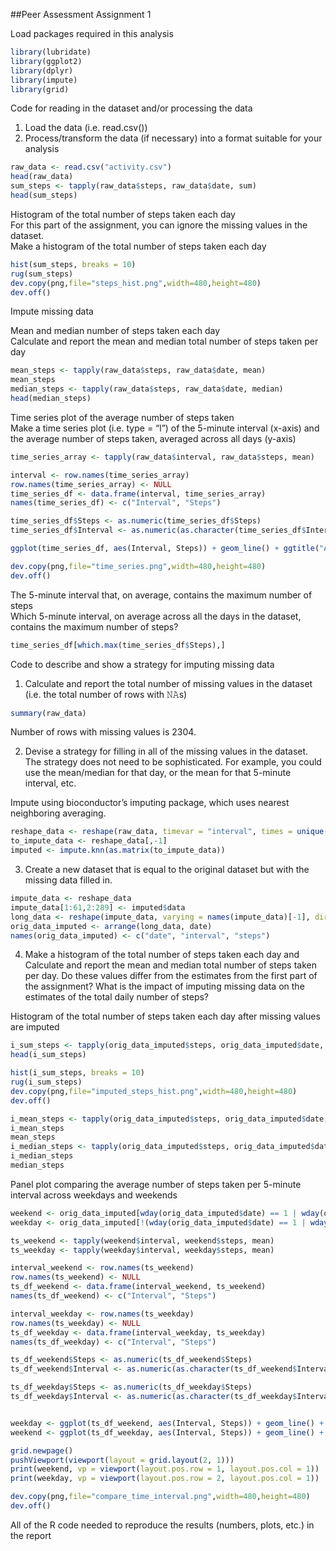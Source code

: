 ##Peer Assessment Assignment 1  
  
Load packages required in this analysis
  
```r
library(lubridate)
library(ggplot2)
library(dplyr)
library(impute)
library(grid)
```

Code for reading in the dataset and/or processing the data  
  
1. Load the data (i.e. read.csv())  
2. Process/transform the data (if necessary) into a format suitable for your analysis  
  
```r
raw_data <- read.csv("activity.csv")
head(raw_data)
sum_steps <- tapply(raw_data$steps, raw_data$date, sum)
head(sum_steps)
```

Histogram of the total number of steps taken each day  
For this part of the assignment, you can ignore the missing values in the dataset.  
Make a histogram of the total number of steps taken each day  

```r
hist(sum_steps, breaks = 10)
rug(sum_steps)
dev.copy(png,file="steps_hist.png",width=480,height=480)
dev.off()
```

Impute missing data  
  
Mean and median number of steps taken each day  
Calculate and report the mean and median total number of steps taken per day  
  
```r
mean_steps <- tapply(raw_data$steps, raw_data$date, mean)
mean_steps
median_steps <- tapply(raw_data$steps, raw_data$date, median)
head(median_steps)
```
  
Time series plot of the average number of steps taken  
Make a time series plot (i.e. type = "l") of the 5-minute interval (x-axis)
and the average number of steps taken, averaged across all days (y-axis)  

```r
time_series_array <- tapply(raw_data$interval, raw_data$steps, mean)

interval <- row.names(time_series_array)
row.names(time_series_array) <- NULL
time_series_df <- data.frame(interval, time_series_array)
names(time_series_df) <- c("Interval", "Steps")

time_series_df$Steps <- as.numeric(time_series_df$Steps)
time_series_df$Interval <- as.numeric(as.character(time_series_df$Interval))

ggplot(time_series_df, aes(Interval, Steps)) + geom_line() + ggtitle("Average steps in day")

dev.copy(png,file="time_series.png",width=480,height=480)
dev.off()
```
  
The 5-minute interval that, on average, contains the maximum number of steps  
Which 5-minute interval, on average across all the days in the dataset, 
contains the maximum number of steps?  
  
```r
time_series_df[which.max(time_series_df$Steps),]
```
  
Code to describe and show a strategy for imputing missing data  
  
1. Calculate and report the total number of missing values in the dataset (i.e. the total number of rows with 𝙽𝙰s)
  
```r
summary(raw_data)
```
  
Number of rows with missing values is 2304.  
  
2. Devise a strategy for filling in all of the missing values in the dataset. The strategy does not need to be sophisticated. For example, you could use the mean/median for that day, or the mean for that 5-minute interval, etc.  

Impute using bioconductor's imputing package, which uses nearest neighboring averaging.  

```r
reshape_data <- reshape(raw_data, timevar = "interval", times = unique(raw_data$interval), direction = "wide", idvar = "date")
to_impute_data <- reshape_data[,-1]
imputed <- impute.knn(as.matrix(to_impute_data))
```

3. Create a new dataset that is equal to the original dataset but with the missing data filled in.  

```r
impute_data <- reshape_data
impute_data[1:61,2:289] <- imputed$data
long_data <- reshape(impute_data, varying = names(impute_data)[-1], direction = "long", idvar = "date", sep = "." )
orig_data_imputed <- arrange(long_data, date)
names(orig_data_imputed) <- c("date", "interval", "steps")
```

4. Make a histogram of the total number of steps taken each day and Calculate and report the mean and median total number of steps taken per day. Do these values differ from the estimates from the first part of the assignment? What is the impact of imputing missing data on the estimates of the total daily number of steps?  

Histogram of the total number of steps taken each day after missing values are imputed

```r
i_sum_steps <- tapply(orig_data_imputed$steps, orig_data_imputed$date, sum)
head(i_sum_steps)

hist(i_sum_steps, breaks = 10)
rug(i_sum_steps)
dev.copy(png,file="imputed_steps_hist.png",width=480,height=480)
dev.off()

i_mean_steps <- tapply(orig_data_imputed$steps, orig_data_imputed$date, mean)
i_mean_steps
mean_steps
i_median_steps <- tapply(orig_data_imputed$steps, orig_data_imputed$date, median)
i_median_steps
median_steps
```

Panel plot comparing the average number of steps taken per 5-minute interval across weekdays and weekends

```r

weekend <- orig_data_imputed[wday(orig_data_imputed$date) == 1 | wday(orig_data_imputed$date) == 7,]
weekday <- orig_data_imputed[!(wday(orig_data_imputed$date) == 1 | wday(orig_data_imputed$date) == 7),]

ts_weekend <- tapply(weekend$interval, weekend$steps, mean)
ts_weekday <- tapply(weekday$interval, weekday$steps, mean)

interval_weekend <- row.names(ts_weekend)
row.names(ts_weekend) <- NULL
ts_df_weekend <- data.frame(interval_weekend, ts_weekend)
names(ts_df_weekend) <- c("Interval", "Steps")

interval_weekday <- row.names(ts_weekday)
row.names(ts_weekday) <- NULL
ts_df_weekday <- data.frame(interval_weekday, ts_weekday)
names(ts_df_weekday) <- c("Interval", "Steps")

ts_df_weekend$Steps <- as.numeric(ts_df_weekend$Steps)
ts_df_weekend$Interval <- as.numeric(as.character(ts_df_weekend$Interval))

ts_df_weekday$Steps <- as.numeric(ts_df_weekday$Steps)
ts_df_weekday$Interval <- as.numeric(as.character(ts_df_weekday$Interval))


weekday <- ggplot(ts_df_weekend, aes(Interval, Steps)) + geom_line() + ggtitle("Weekday")
weekend <- ggplot(ts_df_weekday, aes(Interval, Steps)) + geom_line() + ggtitle("Weekend")

grid.newpage()
pushViewport(viewport(layout = grid.layout(2, 1)))
print(weekend, vp = viewport(layout.pos.row = 1, layout.pos.col = 1))
print(weekday, vp = viewport(layout.pos.row = 2, layout.pos.col = 1))

dev.copy(png,file="compare_time_interval.png",width=480,height=480)
dev.off()

```

All of the R code needed to reproduce the results (numbers, plots, etc.) in the report